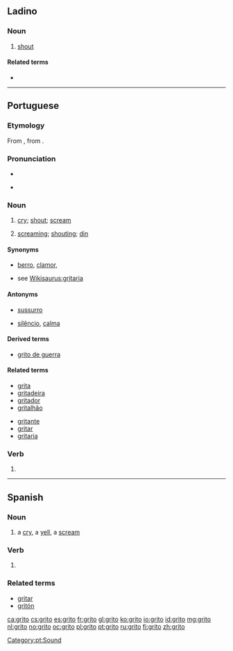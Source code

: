 ==Ladino==

===Noun===
{{lad-noun|l|g=m}}

# [[shout]]

====Related terms====
* {{l|lad|gritar|sc=Latn}}

----

==Portuguese==
{{wikipedia|lang=pt}}

===Etymology===
From {{etyl|VL.|pt}} {{recons|critare|lang=la}}, from {{etyl|la|pt}} {{term|quiritare|lang=la}}.

===Pronunciation===
* {{IPA|/ˈgɾi.tu/|lang=pt}}
* {{a|South Brazil}} {{IPA|/ˈgɾi.to/|lang=pt}}

===Noun===
{{pt-noun|m|s}}

# [[cry]]; [[shout]]; [[scream]]
# {{context|uncountable|lang=pt}} [[screaming]]; [[shouting]]; [[din]]

====Synonyms====
* {{sense|shout}} [[berro]], [[clamor]], 
* {{sense|din}} see [[Wikisaurus:gritaria]]

====Antonyms====
* {{sense|shout}} [[sussurro]]
* {{sense|din}} [[silêncio]], [[calma]]

====Derived terms====
* [[grito de guerra]]

====Related terms====
{{top2}}
* [[grita]]
* [[gritadeira]]
* [[gritador]]
* [[gritalhão]]
{{mid2}}
* [[gritante]]
* [[gritar]]
* [[gritaria]]
{{bottom}}

===Verb===
{{pt-verb-form}}

# {{pt-verb form of|gritar|ar|indicative|present|singular|first}}

[[Category:pt:Sound]]

----

==Spanish==

===Noun===
{{es-noun|m}}

# a [[cry]], a [[yell]], a [[scream]]

===Verb===
{{es-verb-form|gritar}}

# {{es-verb form of|ending=ar|mood=indicative|tense=present|pers=1|number=singular|gritar}}

===Related terms===
* [[gritar]]
* [[gritón]]

[[ca:grito]]
[[cs:grito]]
[[es:grito]]
[[fr:grito]]
[[gl:grito]]
[[ko:grito]]
[[io:grito]]
[[id:grito]]
[[mg:grito]]
[[nl:grito]]
[[no:grito]]
[[oc:grito]]
[[pl:grito]]
[[pt:grito]]
[[ru:grito]]
[[fi:grito]]
[[zh:grito]]